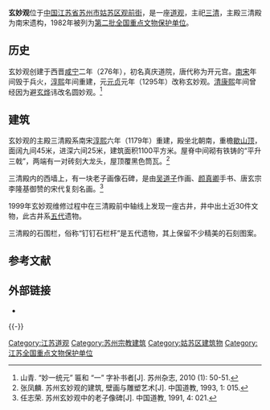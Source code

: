 {{coord|31|18|51|N|120|37|20|E|scale:10000|display=title}}
{{文物保护单位
| 级别 = 全国
| 图片 = Suzhou Xuanmiao Guan 2015.04.23 17-56-23.jpg
| 名称 = 玄妙观三清殿
| 编号 = 2-22
| 分类 = 古建筑
| 时代 = [[宋|宋]]
| 所在 = [[江苏省|江苏省]][[苏州|苏州]]市
| 登录 = 1982年
}}
'''玄妙观'''位于[[中国|中国]][[江苏省|江苏省]][[苏州市|苏州市]][[姑苏区|姑苏区]][[观前街|观前街]]，是一座[[道观|道观]]，主祀[[三清|三清]]，主殿三清殿为南宋遗构，1982年被列为[[第二批全国重点文物保护单位|第二批全国重点文物保护单位]]。

==历史==
玄妙观创建于西晋[[咸宁|咸宁]]二年（276年），初名真庆道院，唐代称为开元宫。[[南宋|南宋]]年间毁于兵火，[[淳熙|淳熙]]年间重建，元[[元贞|元贞]]元年（1295年）改称玄妙观。[[清|清]][[康熙|康熙]]年间曾经因为避[[玄烨|玄烨]]讳改名圆妙观。<ref>山青. “妙一统元” 匾和 “一” 字补书者[J]. 苏州杂志, 2010 (1): 50-51.</ref>

==建筑==
玄妙观的主殿三清殿系南宋[[淳熙|淳熙]]六年（1179年）重建，殿坐北朝南，重檐[[歇山顶|歇山顶]]，面阔九间45米，进深六间25米，建筑面积1100平方米。屋脊中间砌有铁铸的“平升三戟”，两端有一对砖刻大龙头，屋顶覆黑色筒瓦。<ref>张凤麟. 苏州玄妙观的建筑, 壁画与雕塑艺术[J]. 中国道教, 1993, 1: 015.</ref>

三清殿内的西墙上，有一块老子画像石碑，是由[[吴道子|吴道子]]作画、[[颜真卿|颜真卿]]手书、唐玄宗李隆基御赞的宋代复刻名画。<ref>任志荣. 苏州玄妙观中的老子像碑[J]. 中国道教, 1991, 4: 021.</ref>

1999年玄妙观维修过程中在三清殿前中轴线上发现一座古井，井中出土近30件文物，此古井系[[五代|五代]]遗物。

三清殿的石围栏，俗称“钉钉石栏杆”是五代遗物，其上保留不少精美的石刻图案。

{{Gallery
|width = 300
|height = 
|lines = 1
|File:Xuanmiaoguan.JPG|玄妙观正门
|File:Suzhou Xuanmiao Guan 2015.04.23 17-53-51.jpg|三清殿
|File:Suzhou Xuanmiao Guan 2015.04.23 17-54-47.jpg|三清殿
|File:Suzhou Xuanmiao Guan 2015.04.23 17-57-13.jpg|三清殿
|File:Suzhou Xuanmiao Guan 2015.04.23 17-57-33.jpg|三清殿东南角上檐斗栱
|File:Suzhou Xuanmiao Guan 2015.04.23 17-59-22.jpg|三清殿南面下檐斗栱
|File:Suzhou Xuanmiao Guan 2015.04.23 18-01-06.jpg|三清殿东北角上檐斗栱
|File:Suzhou Xuanmiao Guan 2015.04.23 18-04-38.jpg|三清殿西侧鸱吻
|File:Suzhou Xuanmiao Guan 2015.04.23 18-05-11.jpg|三清殿西南角檐角
|File:Bracket of The Supreme Trinity Taoist Temple.jpg|三清殿琴面昂
|File:Ancient well of Five Dynasties.JPG|玄妙观五代古井
|File:Lion carving on a Five Dynasties stone railing.JPG|三清殿五代石围栏上的石狮子浮雕
}}

== 参考文献 ==
{{Reflist|30em}}

== 外部链接 ==
* {{Commons category-inline|Xuanmiao Temple (Suzhou)}}

{{-}}
{{江苏全国重点文物保护单位}}
{{中国木构建筑 (唐-宋)}}

{{DEFAULTSORT:X}}
[[Category:江苏道观|Category:江苏道观]]
[[Category:苏州宗教建筑|Category:苏州宗教建筑]]
[[Category:姑苏区建筑物|Category:姑苏区建筑物]]
[[Category:江苏全国重点文物保护单位|Category:江苏全国重点文物保护单位]]